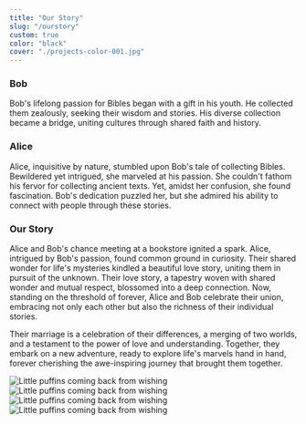 ```yaml
---
title: "Our Story"
slug: "/ourstory"
custom: true
color: "black"
cover: "./projects-color-001.jpg"
---
```


<div style={{ margin: `0 auto`, maxWidth: `70ch`, padding: `2rem` }}>


### Bob

Bob's lifelong passion for Bibles began with a gift in his youth. He collected them zealously, seeking their wisdom and stories. His diverse collection became a bridge, uniting cultures through shared faith and history.

### Alice 

Alice, inquisitive by nature, stumbled upon Bob's tale of collecting Bibles. Bewildered yet intrigued, she marveled at his passion. She couldn't fathom his fervor for collecting ancient texts. Yet, amidst her confusion, she found fascination. Bob's dedication puzzled her, but she admired his ability to connect with people through these stories.

### Our Story 
Alice and Bob's chance meeting at a bookstore ignited a spark. Alice, intrigued by Bob's passion, found common ground in curiosity. Their shared wonder for life's mysteries kindled a beautiful love story, uniting them in pursuit of the unknown.
Their love story, a tapestry woven with shared wonder and mutual respect, blossomed into a deep connection. Now, standing on the threshold of forever, Alice and Bob celebrate their union, embracing not only each other but also the richness of their individual stories.

Their marriage is a celebration of their differences, a merging of two worlds, and a testament to the power of love and understanding. Together, they embark on a new adventure, ready to explore life's marvels hand in hand, forever cherishing the awe-inspiring journey that brought them together.

![Little puffins coming back from wishing](https://images.unsplash.com/photo-1612564148954-59545876eaa0?ixid=MnwxMjA3fDB8MHxwaG90by1wYWdlfHx8fGVufDB8fHx8&ixlib=rb-1.2.1&auto=format&fit=crop&w=1000&q=80)
![Little puffins coming back from wishing](https://images.unsplash.com/photo-1612564148954-59545876eaa0?ixid=MnwxMjA3fDB8MHxwaG90by1wYWdlfHx8fGVufDB8fHx8&ixlib=rb-1.2.1&auto=format&fit=crop&w=1000&q=80)
![Little puffins coming back from wishing](https://images.unsplash.com/photo-1612564148954-59545876eaa0?ixid=MnwxMjA3fDB8MHxwaG90by1wYWdlfHx8fGVufDB8fHx8&ixlib=rb-1.2.1&auto=format&fit=crop&w=1000&q=80)
![Little puffins coming back from wishing](https://images.unsplash.com/photo-1612564148954-59545876eaa0?ixid=MnwxMjA3fDB8MHxwaG90by1wYWdlfHx8fGVufDB8fHx8&ixlib=rb-1.2.1&auto=format&fit=crop&w=1000&q=80)

</div>


